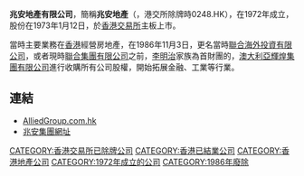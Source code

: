 '''兆安地產有限公司'''，簡稱'''兆安地產'''（'''{{lang-en|Siu On Realty Company Limited}}'''，港交所除牌時0248.HK），在1972年成立，股份在1973年1月12日，於[[香港交易所|香港交易所]]主板上市。

當時主要業務在[[香港|香港]]經營房地產，在1986年11月3日，更名當時[[聯合海外投資有限公司|聯合海外投資有限公司]]，或者現時[[聯合集團有限公司|聯合集團有限公司]]之前，[[李明治|李明治]]家族為首財團的，[[澳大利亞|澳大利亞]][[輝煌集團有限公司|輝煌集團有限公司]]進行收購所有公司股權，開始拓展金融、工業等行業。

==連結==
*[http://www.alliedgroup.com.hk/ AlliedGroup.com.hk]{{Wayback|url=http://www.alliedgroup.com.hk/ |date=20111020132841 }}
*[http://www.siuon.com/company.html 兆安集團網址]{{Wayback|url=http://www.siuon.com/company.html |date=20170214224531 }}

[[CATEGORY:香港交易所已除牌公司|CATEGORY:香港交易所已除牌公司]]
[[CATEGORY:香港已結業公司|CATEGORY:香港已結業公司]]
[[CATEGORY:香港地產公司|CATEGORY:香港地產公司]]
[[CATEGORY:1972年成立的公司|CATEGORY:1972年成立的公司]]
[[CATEGORY:1986年廢除|CATEGORY:1986年廢除]]